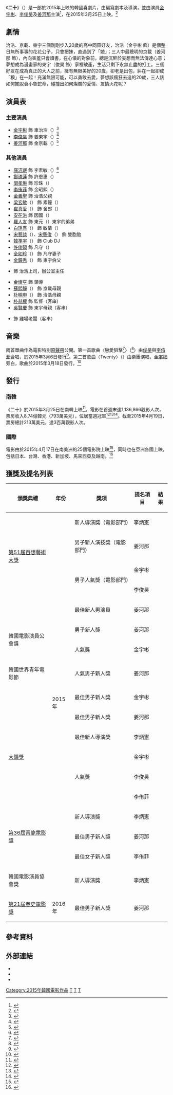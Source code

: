 {{noteTA
|G1=Show
|T=zh-cn:二十;zh-tw:二十行不行;zh-hk:20 Twenty;
|1=zh-cn:二十;zh-tw:二十行不行;zh-hk:20 Twenty;
}}
{{Infobox Film
| name          = 二十行不行
| original_name = {{lang|ko|''스물''}}<br>{{lang|en|''Twenty''}}
| image         = Seumul Poster.jpg
| director      = {{link-ko|李炳憲 (導演)|이병헌 (영화 감독)|李炳憲}}
| producer      =
| writer        = 李炳憲
|starring       = [[金宇彬|金宇彬]]、[[李俊昊|李俊昊]]、[[姜河那|姜河那]]
|music          =
|cinematography = 盧昇甫（노승보）
|editing        = {{tsl|en|Nam Na-yeong|南娜英}}
|studio         = 大樹電影、[[SidusHQ|SidusHQ]]
|distributor    = Next Entertainment World
|released       = {{KOR}}2015年3月25日<br />{{TWN}}2015年6月5日<br />{{HKG}}2015年6月18日<br />{{SIN}}2015年6月25日<br />{{JAP}}2015年11月28日
|runtime        = 115分鐘
|country        = 韓國
|language       = 韓語
|budget         =
|gross          = {{USD|19,100,000}}（韓國）<ref name=THR>{{cite web|url=http://variety.com/2015/film/asia/korea-box-office-furious-7-tops-for-second-session-local-dramas-make-soft-starts-1201471153/|title=Korea Box Office: ‘Furious 7′ Tops for Second Session, Local Dramas Make Soft Starts|author=Sonia Kil|work=''[[綜藝_(雜誌)|Variety]]''|date=2015-04-12|accessdate=2015-04-13|archive-date=2019-10-31|archive-url=https://web.archive.org/web/20191031093620/https://variety.com/2015/film/asia/korea-box-office-furious-7-tops-for-second-session-local-dramas-make-soft-starts-1201471153/|dead-url=no}}</ref>
|cn_name  =
|hk_name  = 20 Twenty
|tw_name  = 二十行不行
}}
{{Infobox Korean name
 | hangul      = {{linktext|스|물}}
 | hanja       = 스물
 | rr          = Seumul
 | mr          = Sŭ-mul
}}
《'''二十'''》（{{lang-ko|'''스물'''}}）是一部於2015年上映的韓國喜劇片，由{{link-ko|李炳憲 (導演)|이병헌 (영화 감독)|李炳憲}}編寫劇本及導演，並由演員[[金宇彬|金宇彬]]、[[李俊昊|李俊昊]]及[[姜河那|姜河那]]主演<ref>{{cite web|title=電影《二十》製作發表會|url=http://kpopn.com/2015/02/13/261603/|website=Kpopn.com|accessdate=2015-02-19|date=2015-02-13|archive-url=https://web.archive.org/web/20150309045535/http://kpopn.com/2015/02/13/261603/|archive-date=2015-03-09|dead-url=yes}}</ref>，在2015年3月25日上映。<ref>{{cite web|title=김우빈·이준호·강하늘 '스물', 3월 25일 개봉 확정|url=http://www.msn.com/ko-kr/movies/story/김우빈·이준호·강하늘-스물-3월-25일-개봉-확정/ar-BBhTRmc|website=OSEN|accessdate=2018-01-21|archiveurl=https://web.archive.org/web/20150402102235/http://www.msn.com/ko-kr/movies/story/%EA%B9%80%EC%9A%B0%EB%B9%88%C2%B7%EC%9D%B4%EC%A4%80%ED%98%B8%C2%B7%EA%B0%95%ED%95%98%EB%8A%98-%EC%8A%A4%EB%AC%BC-3%EC%9B%94-25%EC%9D%BC-%EA%B0%9C%EB%B4%89-%ED%99%95%EC%A0%95/ar-BBhTRmc|archivedate=2015-04-02|language=ko|date=2015-02-23|dead-url=no}}</ref>

== 劇情 ==
治浩、京載、東宇三個剛剛步入20歲的高中同窗好友，治浩（金宇彬 飾）是個整日無所事事的花花公子，只會把妹，直遇到了「她」；三人中最聰明的京載（姜河那 飾），內向害羞只會讀書，在心儀的對象前，總是沉醉於妄想而無法傳達心意；夢想成為漫畫家的東宇（俊昊 飾）家裡破產，生活只剩下永無止盡的打工。三個好友在成為真正的大人之前，擁有無限美好的20歲，卻老是出包，糾在一起卻成「糗」在一起！充滿無限可能，可以勇敢去愛，夢想該瘋狂去追的20歲，三人該如何擺脫衰小魯蛇命，碰撞出如何燦爛的愛情、友情火花呢？

== 演員表 ==
=== 主要演員 ===
* [[金宇彬|金宇彬]] 飾 車治浩（{{lang|ko|차치호}}）<ref>{{cite web|author1=양지원|title=[단독] '대세' 김우빈, 이병헌 감독 신작 '스물' 男주인공 출연|url=http://tvdaily.asiae.co.kr/read.php3?aid=1396477227677976008|website=tvdaily|accessdate=2018-01-21|language=ko|date=2014-04-03|archive-date=2019-07-16|archive-url=https://web.archive.org/web/20190716160740/http://tvdaily.asiae.co.kr/read.php3?aid=1396477227677976008|dead-url=no}}</ref>
* [[李俊昊|李俊昊]] 飾 姜東宇（{{lang|ko|강동우}}）<ref>{{cite web|author1=최은화|title=[단독] 2PM 준호, '스물' 캐스팅...김우빈 친구로 등장|url=http://entertain.naver.com/read?oid=404&aid=0000065194|website=NAVER|accessdate=2018-01-21|language=ko|date=2014-05-02|archive-date=2019-09-13|archive-url=https://web.archive.org/web/20190913201413/https://entertain.naver.com/read?oid=404&aid=0000065194|dead-url=no}}</ref>
* [[姜河那|姜河那]] 飾 金京載（{{lang|ko|김경재}}）<ref>{{cite web|author1=이민지|title=‘스물’ 김우빈-이준호-강하늘, 동갑내기 캐스팅 확정|url=http://www.newsen.com/news_view.php?uid=201405070839182410|website=Newsen|accessdate=2018-01-21|language=ko|date=2014-05-07|archive-date=2019-07-22|archive-url=https://web.archive.org/web/20190722204751/http://www.newsen.com/news_view.php?uid=201405070839182410|dead-url=no}}</ref>

=== 其他演員 ===
{{div col}}
*[[庭沼珉|庭沼珉]] 飾 李素敏（{{lang|ko|이소민}}）<ref>{{cite web|author1=안소현|title=‘스물’ 김우빈-이준호-강하늘, 동갑내기 캐스팅 확정|url=http://entertain.naver.com/read?oid=404&aid=0000066019|accessdate=2018-01-21|language=ko|date=2014-05-07|archive-date=2019-09-18|archive-url=https://web.archive.org/web/20190918093752/https://entertain.naver.com/read?oid=404&aid=0000066019|dead-url=no}}</ref>
*[[鄭珠蓮|鄭珠蓮]] 飾 許恩惠（{{lang|ko|허은혜}}）
*[[閔孝琳|閔孝琳]] 飾 珍珠（{{lang|ko|진주}}）
*[[李侑菲|李侑菲]] 飾 金昭熙（{{lang|ko|김소희}}）
*[[金義聖|金義聖]] 飾 治浩父親
*[[梁玄敏|梁玄敏]]（{{lang|ko|양현민}}） 飾 素鐘（{{lang|ko|소중}}）
*[[崔真愛|崔真愛]]（{{lang|ko|최참사랑}}） 飾 舍郎（{{lang|ko|사랑}}）
*[[安在洪|安在洪]] 飾 因國（{{lang|ko|인국}}）
*[[羅人友|羅人友]] 飾 東元（{{lang|ko|동원}}）東宇的弟弟
*[[白琇熹|白琇熹]]（{{lang|ko|백수희}}） 飾 敏情（{{lang|ko|민정}}）
*[[宋藝談|宋藝談]]（{{lang|ko|송예담}}）、[[宋藝俊|宋藝俊]]（{{lang|ko|송예준}}） 飾 雙胞胎
*[[韓準宇|韓準宇]]（{{lang|ko|한준우}}） 飾 Club DJ
*[[許俊碩|許俊碩]] 飾 凡守（{{lang|ko|범수}}）
*[[全如珍|全如珍]]（{{lang|ko|전여진}}） 飾 凡守妻子
*[[金鐘秀_(演員)|金鐘秀]]（{{lang|ko|김종수}}） 飾 東宇伯父
*{{link-ko|洪完杓|홍완표}} 飾 治浩上司，辦公室主任
*[[金燦亨|金燦亨]] 飾 領導
*[[蘇熙靜|蘇熙靜]]（{{lang|ko|소희정}}） 飾 京載母親
*[[朴明申|朴明申]]（{{lang|ko|박명신}}） 飾 治浩母親
*[[朴赫權|朴赫權]] 飾 監督（客串）
*[[吳賢慶|吳賢慶]] 飾 東宇母親（客串）
*{{link-ko|金在萬|김재만}} 飾 雞場老闆（客串）
{{div col end}}

==音樂==
兩首單曲作為電影特別[[原聲帶|原聲帶]]公開。第一首歌曲〈戀愛狙擊<ref>{{cite web|title=【二十行不行】(TWENTY) OST《戀愛狙擊》~2PM俊昊x李侑菲 6/5友愛就行|url=https://www.youtube.com/watch?v=MAMcFuJij1s|website=YouTube|accessdate=2018-01-21|date=2015-04-29|archive-date=2019-02-21|archive-url=https://web.archive.org/web/20190221172942/https://www.youtube.com/watch?v=MAMcFuJij1s|dead-url=no}}</ref>〉（{{lang|ko|취향저격}}<ref>{{cite web|title=취향저격|url=http://www.melon.com/song/detail.htm?songId=5616731|website=melon|accessdate=2018-01-21|language=ko}}</ref>）由[[俊昊|俊昊]]與[[李侑菲|李侑菲]]合唱，於2015年3月6日發行<ref>{{cite web|last1=Yoon|first1=Sarah|title=Kim Woo-bin, Lee Jun-ho to release upbeat soundtrack for ''Twenty''|url=http://kpopherald.koreaherald.com/view.php?ud=201503021414011083996_2|website={{tsl|en|The Korea Herald||K-pop Herald}}|accessdate=2015-03-13|date=2015-03-02|archive-date=2019-07-18|archive-url=https://web.archive.org/web/20190718011335/http://kpopherald.koreaherald.com/view.php?ud=201503021414011083996_2|dead-url=no}}</ref>。第二首歌曲〈Twenty〉（{{lang|ko|스물}}）由樂團{{tsl|en|Sweet Sorrow}}演唱，[[金宇彬|金宇彬]]旁白，歌曲於2015年3月18日發行。<ref>{{cite web|last1=Jo|first1=Yeon-kyung|title=Kim Woo Bin, 2PM's Junho and More from ''Twenty'' Define What ''Twenty'' Means to Them in Teaser Music Video|url=http://mwave.interest.me/enewsworld/en/article/88926/twenty-teaser-music-video|website=enewsWorld|accessdate=2015-03-13|date=2015-03-10|archive-url=https://web.archive.org/web/20150717040304/http://mwave.interest.me/enewsworld/en/article/88926/twenty-teaser-music-video|archive-date=2015-07-17|dead-url=yes}}</ref>

{{Track listing
| headline        = 《二十行不行》－ {{nobold|特別原聲帶}}
| collapsed       = no

| title1 = 戀愛狙擊<br>취향저격
| length1 =
| lyrics1 = 宋陽夏<br>Brand Newjiq
| music1 = 宋陽夏（{{lang|ko|송양하}}）<br>金有燮（{{lang|ko|김유석}}）<br>Brand Newjiq
| arranger1 =宋陽夏<br>金有燮

| title2 = Twenty<br>{{lang|ko|스물}}
| length2 =
| lyrics2 = 金宰炫（{{lang|ko|김재현}}）<br>宋陽夏<br>Brand Newjiq
| music2 = 宋陽夏<br>金宰炫
| arranger2 = 宋陽夏<br>金宰炫
}}
==發行==
===南韓===
《二十》於2015年3月25日在南韓上映<ref>{{cite web|last1=Yoon|first1=Sarah|title=Kim Woo-bin comedy ''Twenty'' to release on March 25|url=http://kpopherald.koreaherald.com/view.php?ud=201502241502216901786_2|website={{tsl|en|The Korea Herald||K-pop Herald}}|accessdate=2015-03-13|date=2015-02-24|archive-date=2019-07-17|archive-url=https://web.archive.org/web/20190717155110/http://kpopherald.koreaherald.com/view.php?ud=201502241502216901786_2|dead-url=no}}</ref>。電影在首週末達1,136,866觀影人次，票房收入8.74億韓元（793萬美元），位居當週冠軍<ref>{{cite web|url=https://variety.com/2015/film/asia/korea-box-office-twenty-scores-big-opening-whiplash-and-kingsman-still-strong-1201462384/|title=Korea Box Office: ''Twenty'' Scores Big Opening, ''Whiplash'' and ''Kingsman'' Still Strong|first=Sonia|last=Kil|website=[[綜藝_(雜誌)|Variety]]|date=2015-03-29|accessdate=2015-03-30|archive-date=2019-07-19|archive-url=https://web.archive.org/web/20190719122915/https://variety.com/2015/film/asia/korea-box-office-twenty-scores-big-opening-whiplash-and-kingsman-still-strong-1201462384/|dead-url=no}}</ref><ref>{{cite web|last1=Ahn|first1=Sung-mi|title=Comedy ''Twenty'' tops Korean box office|url=http://www.koreaherald.com/view.php?ud=20150330000877|website={{tsl|en|The Korea Herald||The Korea Herald}}|accessdate=2015-04-01|date=2015-03-30|archive-date=2019-07-23|archive-url=https://web.archive.org/web/20190723050826/http://www.koreaherald.com/view.php?ud=20150330000877|dead-url=no}}</ref><ref>{{cite web|last1=Jin|first1=Eun-soo|title=''Twenty'' reaches No. 1 on Korean box office|url=http://koreajoongangdaily.joins.com/news/article/article.aspx?aid=3002503|website={{tsl|en|Korea JoongAng Daily||Korea JoongAng Daily}}|accessdate=2015-04-01|date=2015-03-31|archive-date=2019-12-05|archive-url=https://web.archive.org/web/20191205051717/http://koreajoongangdaily.joins.com/news/article/article.aspx?aId=3002503|dead-url=no}}</ref>。截至2015年4月19日，票房總計213萬美元，達3百萬觀影人次。{{r|THR}}

===國際===
電影由{{tsl|en|CJ E&M Film Division|CJ E&M電影部門}}於2015年4月17日在南美洲的25個電影院上映<ref>{{cite web|url=http://www.hollywoodreporter.com/news/south-korean-comedy-twenty-get-787180|title=South Korean Comedy ''Twenty'' to Get North American Release|last=Lee|first=Hyo-won|website=[[荷里活報道|The Hollywood Reporter]]|date=2015-04-07|accessdate=2015-04-08|archive-date=2019-09-16|archive-url=https://web.archive.org/web/20190916163041/https://www.hollywoodreporter.com/news/south-korean-comedy-twenty-get-787180|dead-url=no}}</ref>，同時也在亞洲各國上映，包括日本、台灣、香港、新加坡、馬來西亞及越南。<ref>{{cite web|last1=Kim|first1=June|title=Youth Movie TWENTY Finds Favor in Asia|url=http://www.koreanfilm.or.kr/jsp/news/news.jsp?mode=VIEW&seq=3435|website=Korean Film Biz Zone|accessdate=2015-05-19|date=2015-05-18|archive-date=2019-07-16|archive-url=https://web.archive.org/web/20190716171627/http://www.koreanfilm.or.kr/jsp/news/news.jsp?mode=VIEW&seq=3435|dead-url=no}}</ref>

==獲獎及提名列表==
{| class="wikitable"
|-
! 頒獎典禮 || 年份 || 獎項 || 提名項目 || 結果
|-
! rowspan="4"|[[第51屆百想藝術大獎|第51屆百想藝術大獎]]
| rowspan=18| 2015年
| 新人導演獎（電影部門） || 李炳憲 || {{nom}}
|-
| 男子新人演技獎（電影部門） || 姜河那 || {{nom}}
|-
| rowspan="2"| 男子人氣獎（電影部門）|| 金宇彬 || {{nom}}
|-
| 李俊昊 || {{nom}}
|-
! {{link-ko|黃金攝影獎|황금촬영상}}
| 最佳新人男演員 || 姜河那 || {{won}}
|-
! rowspan="2"| 韓國電影演員公會獎
| 男子新人獎 || 姜河那 || {{won}}
|-
| 人氣獎 || 金宇彬 || {{won}}
|-
! 韓國世界青年電影節
| 人氣男子新人獎 || 姜河那 || {{won}}
|-
! {{tsl|en|24th Buil Film Awards|第24屆釜日電影獎|釜日電影獎}}
| 最佳男子新人獎 || 金宇彬 || {{nom}}
|-
!rowspan=5| [[第52屆大鐘獎|大鐘獎]]
| 最佳男子新人獎 || 姜河那 || {{nom}}
|-
| 最佳新人導演獎 || 李炳憲 || {{nom}}
|-
| rowspan="3"| 人氣獎
| 金宇彬 || {{nom}}
|-
| 李俊昊 || {{nom}}
|-
| 李侑菲 || {{nom}}
|-
! rowspan="3" |[[第36屆青龍電影獎|第36屆青龍電影獎]]
| 新人導演獎 || 李炳憲 || {{nom}}
|-
| 最佳男子新人獎 || 姜河那 || {{nom}}
|-
| 最佳女子新人獎 || 李侑菲 || {{nom}}
|-
! 韓國電影演員協會獎
| 新人導演獎 || 李炳憲 || {{won}}
|-
! [[春史電影獎|第21屆春史電影獎]]
| 2016年
| 最佳男子新人獎 || 姜河那 || {{won}}
|}

==參考資料==
{{Reflist|2}}

==外部連結==
* {{Hancinema film|Twenty|20}}
* {{kmdb film|14368|20}}
* {{IMDb title|4415016|20}}
{{Next Entertainment World}}
{{SidusHQ}}

{{Portal bar|韓國|電影}}
[[Category:2015年韓國電影作品|Category:2015年韓國電影作品]]
[[Category:2010年代喜劇片|T]]
[[Category:韓語電影|T]]
[[Category:韓國喜劇片|T]]
